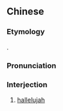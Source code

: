{{also|哈利路亚}}
==Chinese==
{{zh-forms|s=哈利路亚|gloss=-}}

===Etymology===
{{bor|zh|hbo|הַלְּלוּיָהּ||Praise [[Jah]]!}}.

===Pronunciation===
{{zh-pron
|m=hālìlù亞
|c=haa1 lei1 lu1 jaa4,haa1 li1 lu1 jaa4,haa1 lei6 lou6 aa3
|c_note=haa1 lei6 lou6 aa3 - rare
|h=pfs=hâ-li-lu-yá
|mn=ha-lé-lú-iah/a-lī-lū-iâ
|ca=zh-yue-哈利路亞.ogg
|cat=intj
}}

===Interjection===
{{zh-interj}}

# [[hallelujah]] {{gloss|exclamation to praise God}}

{{zh-cat|Christianity|Religion}}